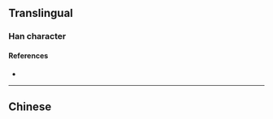 {{also|畝}}
{{character info}}
<!-- may be replaced by zh-forms -->
==Translingual==

===Han character===
{{Han char|rn=8|rad=亠|as=05|sn=7|four=|canj=YW|ids=⿱亠田}}

====References====
* {{Han ref|kx=0088.161|hdz=10284.020|uh=4EA9|ud=20137}}

----

==Chinese==
{{zh-see|畝}}